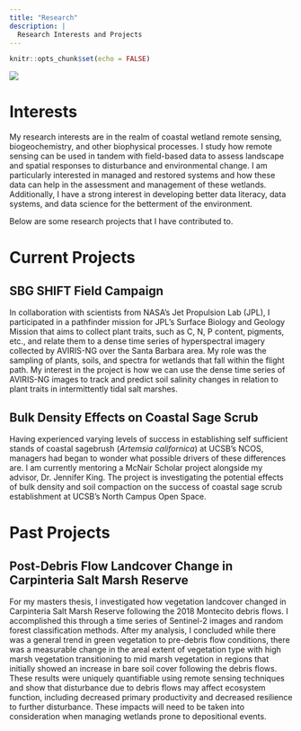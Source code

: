 ```yaml
---
title: "Research"
description: |
  Research Interests and Projects
---
```


```r
knitr::opts_chunk$set(echo = FALSE)
```

![](images/wetland_banner.jfif)

# Interests

My research interests are in the realm of coastal wetland remote sensing, biogeochemistry, and other biophysical processes. I study how remote sensing can be used in tandem with field-based data to assess landscape and spatial responses to disturbance and environmental change. I am particularly interested in managed and restored systems and how these data can help in the assessment and management of these wetlands. Additionally, I have a strong interest in developing better data literacy, data systems, and data science for the betterment of the environment. 

Below are some research projects that I have contributed to.

# Current Projects

## SBG SHIFT Field Campaign

In collaboration with scientists from NASA's Jet Propulsion Lab (JPL), I participated in a pathfinder mission for JPL's Surface Biology and Geology Mission that aims to collect plant traits, such as C, N, P content, pigments, etc., and relate them to a dense time series of hyperspectral imagery collected by AVIRIS-NG over the Santa Barbara area. My role was the sampling of plants, soils, and spectra for wetlands that fall within the flight path. My interest in the project is how we can use the dense time series of AVIRIS-NG images to track and predict soil salinity changes in relation to plant traits in intermittently tidal salt marshes.   

## Bulk Density Effects on Coastal Sage Scrub

Having experienced varying levels of success in establishing self sufficient stands of coastal sagebrush (*Artemsia californica*) at UCSB's NCOS, managers had began to wonder what possible drivers of these differences are. I am currently mentoring a McNair Scholar project alongside my advisor, Dr. Jennifer King. The project is investigating the potential effects of bulk density and soil compaction on the success of coastal sage scrub establishment at UCSB's North Campus Open Space.

# Past Projects

## Post-Debris Flow Landcover Change in Carpinteria Salt Marsh Reserve 

For my masters thesis, I investigated how vegetation landcover changed in Carpinteria Salt Marsh Reserve following the 2018 Montecito debris flows. I accomplished this through a time series of Sentinel-2 images and random forest classification methods. After my analysis, I concluded while there was a general trend in green vegetation to pre-debris flow conditions, there was a measurable change in the areal extent of vegetation type with high marsh vegetation transitioning to mid marsh vegetation in regions that initially showed an increase in bare soil cover following the debris flows. These results were uniquely quantifiable using remote sensing techniques and show that disturbance due to debris flows may affect ecosystem function, including decreased primary productivity and decreased resilience to further disturbance. These impacts will need to be taken into consideration when managing wetlands prone to depositional events.